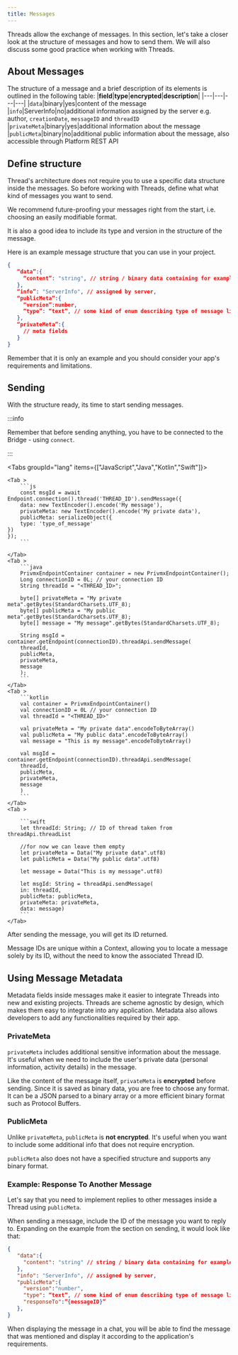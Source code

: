 ```yaml
---
title: Messages
---
```


Threads allow the exchange of messages.
In this section, let's take a closer look at the structure of messages and how to send them. We will also discuss some good practice when working with Threads.

## About Messages

The structure of a message and a brief description of its elements is outlined in the following table:
|**field**|**type**|**encrypted**|**description**|
|---|---|---|---|
|`data`|binary|yes|content of the message
|`info`|ServerInfo|no|additional information assigned by the server e.g. author, `creationDate`, `messageID` and `threadID`
|`privateMeta`|binary|yes|additional information about the message
|`publicMeta`|binary|no|additional public information about the message, also accessible through Platform REST API

## Define structure

Thread's architecture does not require you to use a specific data structure inside the messages.
So before working with Threads, define what what kind of messages you want to send.

We recommend future-proofing your messages right from the start, i.e. choosing an easily modifiable format.

It is also a good idea to include its type and version in the structure of the message.

Here is an example message structure that you can use in your project.

``` json title="JSON"
{
   “data”:{
     “content”: "string", // string / binary data containing for example: markdown, html or json
   },
   “info”: "ServerInfo", // assigned by server,
   “publicMeta”:{
     “version”:number,
     “type”: “text”, // some kind of enum describing type of message like “event”, “html”,“markdown” etc.
   },
   “privateMeta”:{
     // meta fields
   }
}
```
Remember that it is only an example and you should consider your app's requirements and limitations.

## Sending

With the structure ready, its time to start sending messages.

:::info

Remember that before sending anything, you have to be connected to the Bridge - using `connect`.

:::

<Tabs groupId="lang" items={["JavaScript","Java","Kotlin","Swift"]}>

    <Tab >
        ```js
        const msgId = await Endpoint.connection().thread('THREAD_ID').sendMessage({
        data: new TextEncoder().encode('My message'),
        privateMeta: new TextEncoder().encode('My private data'),
        publicMeta: serializeObject({
        type: 'type_of_message'
    })
    });
        ```

    </Tab>
    <Tab >
        ```java
        PrivmxEndpointContainer container = new PrivmxEndpointContainer();
        Long connectionID = 0L; // your connection ID
        String threadId = "<THREAD_ID>";

        byte[] privateMeta = "My private meta".getBytes(StandardCharsets.UTF_8);
        byte[] publicMeta = "My public meta".getBytes(StandardCharsets.UTF_8);
        byte[] message = "My message".getBytes(StandardCharsets.UTF_8);

        String msgId = container.getEndpoint(connectionID).threadApi.sendMessage(
        threadId,
        publicMeta,
        privateMeta,
        message
        );
        ```
    </Tab>
    <Tab >
        ```kotlin
        val container = PrivmxEndpointContainer()
        val connectionID = 0L // your connection ID
        val threadId = "<THREAD_ID>"

        val privateMeta = "My private data".encodeToByteArray()
        val publicMeta = "My public data".encodeToByteArray()
        val message = "This is my message".encodeToByteArray()

        val msgId = container.getEndpoint(connectionID).threadApi.sendMessage(
        threadId,
        publicMeta,
        privateMeta,
        message
        )
        ```
    </Tab>
    <Tab >

        ```swift
        let threadId: String; // ID of thread taken from threadApi.threadList

        //for now we can leave them empty
        let privateMeta = Data("My private data".utf8)
        let publicMeta = Data("My public data".utf8)

        let message = Data("This is my message".utf8)

        let msgId: String = threadApi.sendMessage(
        in: threadId,
        publicMeta: publicMeta,
        privateMeta: privateMeta,
        data: message)
        ```
    </Tab>
</Tabs>


After sending the message, you will get its ID returned.

Message IDs are unique within a Context, allowing you to locate a message solely by its ID, without the need to know the associated Thread ID.


## Using Message Metadata

Metadata fields inside messages make it easier to integrate Threads into new and existing projects.
Threads are scheme agnostic by design, which makes them easy to integrate into any application.
Metadata also allows developers to add any functionalities required by their app.

### PrivateMeta

`privateMeta` includes additional sensitive information about the message.
It's useful when we need to include the user's private data (personal information, activity details) in the message.

Like the content of the message itself, `privateMeta` is **encrypted** before sending. Since it is saved as binary data, you are free to choose any format.
It can be a JSON parsed to a binary array or a more efficient binary format such as Protocol Buffers.

### PublicMeta

Unlike `privateMeta`, `publicMeta` is **not encrypted**.
It's useful when you want to include some additional info that does not require encryption.

`publicMeta` also does not have a specified structure and supports any binary format.

### Example: Response To Another Message

Let's say that you need to implement replies to other messages inside a Thread using `publicMeta`.

When sending a message, include the ID of the message you want to reply to.
Expanding on the example from the section on sending, it would look like that:

``` json title="JSON"
{
   "data":{
     "content": "string" // string / binary data containing for example: markdown, html or json
   },
   "info": "ServerInfo", // assigned by server,
   "publicMeta":{
     "version":"number",
     "type": “text”, // some kind of enum describing type of message like “event”, “html”,“markdown” etc.
     "responseTo":”{messageID}”
   },
}
```

When displaying the message in a chat, you will be able to find the message that was mentioned and display it according to the application's requirements.
